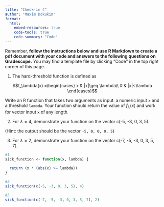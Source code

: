 ```yaml
---
title: "Check-in 4"
author: "Maxim Dokukin"
format: 
  html:
    embed-resources: true
    code-tools: true
    code-summary: "Code"
---
```


Remember, **follow the instructions below and use R Markdown to create a pdf document with your code and answers to the following questions on Gradescope.** You may find a template file by clicking "Code" in the top right corner of this page.

1. The hard-threshold function is defined as

$$f_\lambda(x) =\begin{cases}
x & |x|\geq \lambda\\
0 & |x|<\lambda
\end{cases}$$

Write an R function that takes two arguments as input: a numeric input `x` and a threshold `lambda`. Your function should return the value of $f_\lambda(x)$ and work for vector input `x` of any length.

2. For $\lambda=4$, demonstrate your function on the vector c(-5, -3, 0, 3, 5).

(Hint: the output should be the vector `-5, 0, 0, 0, 5`)

3. For $\lambda=2$,  demonstrate your function on the vector c(-7, -5, -3, 0, 3, 5, 7).


```r
#1
sick_function <- function(x, lambda) {
  
  return (x * (abs(x) >= lambda))
}

#2
sick_function(c(-5, -3, 0, 3, 5), 4)

#3
sick_function(c(-7, -5, -3, 0, 3, 5, 7), 2)
```